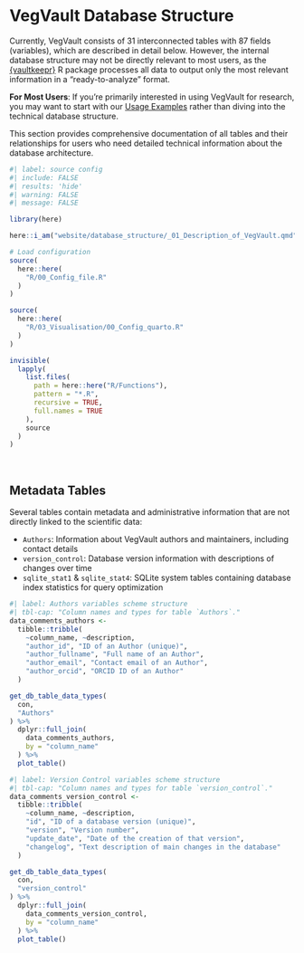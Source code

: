 # VegVault Database Structure

Currently, [VegVault]{.vegvault} consists of 31 interconnected tables with 87 fields (variables), which are described in detail below. However, the internal [database structure]{.database} may not be directly relevant to most users, as the [{vaultkeepr}](https://bit.ly/vaultkeepr) R package processes all data to output only the most relevant information in a "[ready-to-analyze]{.data-processing}" format.

::: {.callout-note}
**For Most Users**: If you're primarily interested in using [VegVault]{.vegvault} for research, you may want to start with our [Usage Examples](/website/database_examples.qmd) rather than diving into the technical [database structure]{.database}.
:::

This section provides comprehensive documentation of all tables and their relationships for users who need detailed technical information about the [database architecture]{.database}.

```r
#| label: source config
#| include: FALSE
#| results: 'hide'
#| warning: FALSE
#| message: FALSE

library(here)

here::i_am("website/database_structure/_01_Description_of_VegVault.qmd")

# Load configuration
source(
  here::here(
    "R/00_Config_file.R"
  )
)

source(
  here::here(
    "R/03_Visualisation/00_Config_quarto.R"
  )
)

invisible(
  lapply(
    list.files(
      path = here::here("R/Functions"),
      pattern = "*.R",
      recursive = TRUE,
      full.names = TRUE
    ),
    source
  )
)

```

<br>

## Metadata Tables

Several tables contain [metadata]{.database} and administrative information that are not directly linked to the scientific data:

- `Authors`: Information about [VegVault]{.vegvault} authors and maintainers, including contact details
- `version_control`: [Database version information]{.database} with descriptions of changes over time
- `sqlite_stat1` & `sqlite_stat4`: [SQLite system tables]{.database} containing [database index statistics]{.database} for query optimization

```r
#| label: Authors variables scheme structure
#| tbl-cap: "Column names and types for table `Authors`."
data_comments_authors <-
  tibble::tribble(
    ~column_name, ~description,
    "author_id", "ID of an Author (unique)",
    "author_fullname", "Full name of an Author",
    "author_email", "Contact email of an Author",
    "author_orcid", "ORCID ID of an Author"
  )

get_db_table_data_types(
  con,
  "Authors"
) %>%
  dplyr::full_join(
    data_comments_authors,
    by = "column_name"
  ) %>%
  plot_table()
```

```r
#| label: Version Control variables scheme structure
#| tbl-cap: "Column names and types for table `version_control`."
data_comments_version_control <-
  tibble::tribble(
    ~column_name, ~description,
    "id", "ID of a database version (unique)",
    "version", "Version number",
    "update_date", "Date of the creation of that version",
    "changelog", "Text description of main changes in the database"
  )

get_db_table_data_types(
  con,
  "version_control"
) %>%
  dplyr::full_join(
    data_comments_version_control,
    by = "column_name"
  ) %>%
  plot_table()
```

<br>
